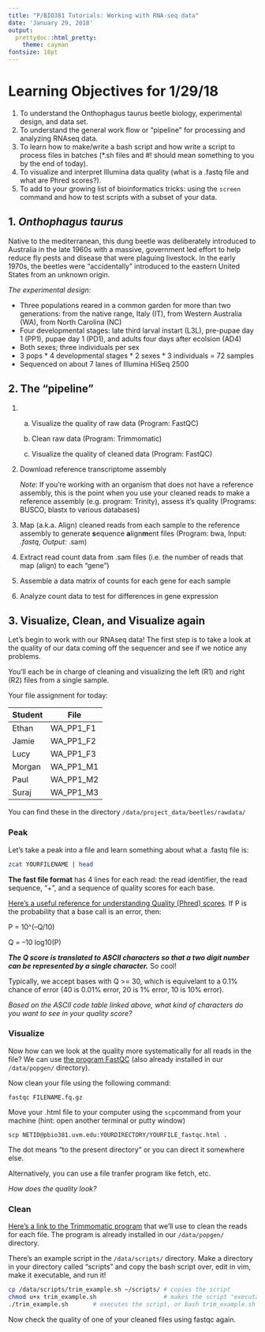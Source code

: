 ```yaml
---
title: "P/BIO381 Tutorials: Working with RNA-seq data"
date: 'January 29, 2018'
output:
  prettydoc::html_pretty:
    theme: cayman
fontsize: 18pt
---
```


# Learning Objectives for 1/29/18

1. To understand the Onthophagus taurus beetle biology, experimental design, and data set.
2. To understand the general work flow or "pipeline" for processing and analyzing RNAseq data.
3. To learn how to make/write a bash script and how write a script to process files in batches (*.sh files and #! should mean something to you by the end of today).
4. To visualize and interpret Illumina data quality (what is a .fastq file and what are Phred scores?).
5. To add to your growing list of bioinformatics tricks: using the `screen` command and how to test scripts with a subset of your data.



## 1. *Onthophagus taurus*

Native to the mediterranean, this dung beetle was deliberately introduced to Australia in the late 1960s with a massive, government led effort to help reduce fly pests and disease that were plaguing livestock.  In the early 1970s, the beetles were "accidentally" introduced to the eastern United States from an unknown origin.  

*The experimental design:*

- Three populations reared in a common garden for more than two generations: from the native range, Italy (IT), from Western Australia (WA), from North Carolina (NC)
- Four developmental stages: late third larval instart (L3L), pre-pupae day 1 (PP1), pupae day 1 (PD1), and adults four days after ecolsion (AD4)
- Both sexes; three individuals per sex
- 3 pops * 4 developmental stages * 2 sexes * 3 individuals = 72 samples
- Sequenced on about 7 lanes of Illumina HiSeq 2500



## 2. The "pipeline"

1. a. Visualize the quality of raw data (Program: FastQC)

   b. Clean raw data (Program: Trimmomatic)

   c. Visualize the quality of cleaned data (Program: FastQC)

2. Download reference transcriptome assembly

   *Note:* If you're working with an organism that does not have a reference assembly, this is the point when you use your cleaned reads to make a reference assembly (e.g. program: Trinity), assess it's quality (Programs: BUSCO, blastx to various databases)

3. Map (a.k.a. Align) cleaned reads from each sample to the reference assembly to generate **s**equence **a**lign**m**ent files (Program: bwa, Input: *.fastq, Output: *.sam)

4. Extract read count data from .sam files (i.e. the number of reads that map (align) to each "gene")

5. Assemble a data matrix of counts for each gene for each sample

6. Analyze count data to test for differences in gene expression



## 3. Visualize, Clean, and Visualize again

Let's begin to work with our RNAseq data!  The first step is to take a look at the quality of our data coming off the sequencer and see if we notice any problems.  

You'll each be in charge of cleaning and visualizing the left (R1) and right (R2) files from a single sample.

Your file assignment for today:

| Student | File      |
| ------- | --------- |
| Ethan   | WA_PP1_F1 |
| Jamie   | WA_PP1_F2 |
| Lucy    | WA_PP1_F3 |
| Morgan  | WA_PP1_M1 |
| Paul    | WA_PP1_M2 |
| Suraj   | WA_PP1_M3 |

You can find these in the directory `/data/project_data/beetles/rawdata/`

### Peak

Let's take a peak into a file and learn something about what a .fastq file is:

```bash
zcat YOURFILENAME | head
```

**The fast file format** has 4 lines for each read: the read identifier, the read sequence, "+", and a sequence of quality scores for each base.

[Here's a useful reference for understanding Quality (Phred) scores](http://www.drive5.com/usearch/manual/quality_score.html).  If P is the probability that a base call is an error, then:

P = 10^(–Q/10) 

Q = –10 log10(P)

***The Q score is translated to ASCII characters so that a two digit number can be represented by a single character.*** So cool! 

Typically, we accept bases with Q >= 30, which is equivelant to a 0.1% chance of error (40 is 0.01% error, 20 is 1% error, 10 is 10% error).  

*Based on the ASCII code table linked above, what kind of characters do you want to see in your quality score?* 

### Visualize

Now how can we look at the quality more systematically for all reads in the file?  We can use [the program FastQC](http://www.bioinformatics.babraham.ac.uk/projects/fastqc/) (also already installed in our `/data/popgen/` directory).

Now clean your file using the following command:

```
fastqc FILENAME.fq.gz
```

Move your .html file to your computer using the `scp`command from your machine (hint: open another terminal or putty window)

```
scp NETID@pbio381.uvm.edu:YOURDIRECTORY/YOURFILE_fastqc.html .
```

The dot means "to the present directory" or you can direct it somewhere else.

Alternatively, you can use a file tranfer program like fetch, etc.

*How does the quality look?*

### Clean

[Here's a link to the Trimmomatic program](http://www.usadellab.org/cms/index.php?page=trimmomatic) that we'll use to clean the reads for each file. The program is already installed in our `/data/popgen/` directory.

There's an example script in the `/data/scripts/` directory.  Make a directory in your directory called "scripts" and copy the bash script over, edit in vim, make it executable, and run it!

```bash
cp /data/scripts/trim_example.sh ~/scripts/ # copies the script
chmod u+x trim_example.sh                   # makes the script "executable"
./trim_example.sh  		# executes the script, or bash trim_example.sh
```

Now check the quality of one of your cleaned files using fastqc again.



